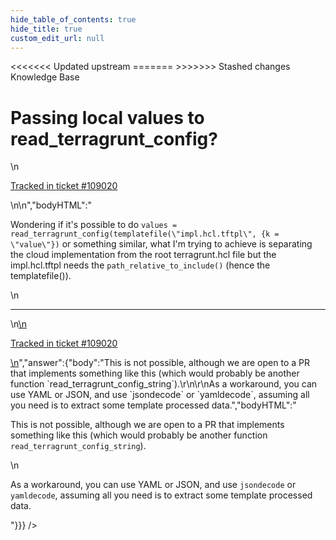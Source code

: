 ```yaml
---
hide_table_of_contents: true
hide_title: true
custom_edit_url: null
---
```



<head>
<<<<<<< Updated upstream
  <link rel="canonical" href="https://github.com/tnn-gruntwork-io/knowledge-base/discussions/512" />
=======
  <link rel="canonical" href="https://github.com/tnn-gruntwork-io/knowledge-base/discussions/512" />
>>>>>>> Stashed changes
</head>

<CenterLayout>
<span className="searchCategory">Knowledge Base</span>
<h1>Passing local values to read_terragrunt_config?</h1>
<GitHub discussion={{"id":"D_kwDOF8slf84AQIxY","number":512,"author":{"login":"nwmcsween"},"title":"Passing local values to read_terragrunt_config?","body":"\nWondering if it's possible to do `values = read_terragrunt_config(templatefile(\"impl.hcl.tftpl\", {k = \"value\"})` or something similar, what I'm trying to achieve is separating the cloud implementation from the root terragrunt.hcl file but the impl.hcl.tftpl needs the `path_relative_to_include()` (hence the templatefile()).\n\n---\n\n<ins datetime=\"2022-07-20T01:19:30Z\">\n  <p><a href=\"https://support.gruntwork.io/hc/requests/109020\">Tracked in ticket #109020</a></p>\n</ins>\n","bodyHTML":"<p dir=\"auto\">Wondering if it's possible to do <code class=\"notranslate\">values = read_terragrunt_config(templatefile(\"impl.hcl.tftpl\", {k = \"value\"})</code> or something similar, what I'm trying to achieve is separating the cloud implementation from the root terragrunt.hcl file but the impl.hcl.tftpl needs the <code class=\"notranslate\">path_relative_to_include()</code> (hence the templatefile()).</p>\n<hr>\n<ins datetime=\"2022-07-20T01:19:30Z\">\n  <p dir=\"auto\"><a href=\"https://support.gruntwork.io/hc/requests/109020\" rel=\"nofollow\">Tracked in ticket #109020</a></p>\n</ins>","answer":{"body":"This is not possible, although we are open to a PR that implements something like this (which would probably be another function `read_terragrunt_config_string`).\r\n\r\nAs a workaround, you can use YAML or JSON, and use `jsondecode` or `yamldecode`, assuming all you need is to extract some template processed data.","bodyHTML":"<p dir=\"auto\">This is not possible, although we are open to a PR that implements something like this (which would probably be another function <code class=\"notranslate\">read_terragrunt_config_string</code>).</p>\n<p dir=\"auto\">As a workaround, you can use YAML or JSON, and use <code class=\"notranslate\">jsondecode</code> or <code class=\"notranslate\">yamldecode</code>, assuming all you need is to extract some template processed data.</p>"}}} />

</CenterLayout>
  

<!-- ##DOCS-SOURCER-START
{
  "sourcePlugin": "github-discussions",
  "hash": "db70f1ca826763e6429988234daf3137"
}
##DOCS-SOURCER-END -->
